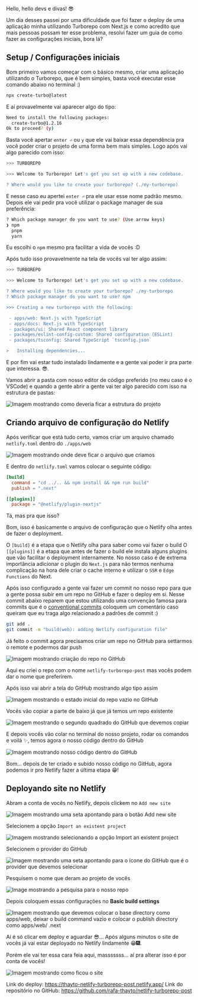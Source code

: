Hello, hello devs e divas! 😎

Um dia desses passei por uma dificuldade que foi fazer o deploy de uma aplicação minha utilizando Turborepo com Next.js e como acredito que mais pessoas possam ter esse problema, resolvi fazer um guia de como fazer as configurações iniciais, bora lá?

## Setup / Configurações iniciais

Bom primeiro vamos começar com o básico mesmo, criar uma aplicação utilizando o Turborepo, que é bem simples, basta você executar esse comando abaixo no terminal :)

```sh
npx create-turbo@latest
```

E aí provavelmente vai aparecer algo do tipo:

```sh
Need to install the following packages:
  create-turbo@1.2.16
Ok to proceed? (y)
```

Basta você apertar `enter ⏎` ou `y` que ele vai baixar essa dependência pra você poder criar o projeto de uma forma bem mais simples. Logo após vai algo parecido com isso:

```sh
>>> TURBOREPO

>>> Welcome to Turborepo! Let's get you set up with a new codebase.

? Where would you like to create your turborepo? (./my-turborepo)
```

E nesse caso eu apertei `enter ⏎` pra ele usar esse nome padrão mesmo. Depois ele vai pedir pra você utilizar o package manager de sua preferência:

```sh
? Which package manager do you want to use? (Use arrow keys)
❯ npm
  pnpm
  yarn
```

Eu escolhi o `npm` mesmo pra facilitar a vida de vocês :D

Após tudo isso provavelmente na tela de vocês vai ter algo assim:

```sh
>>> TURBOREPO

>>> Welcome to Turborepo! Let's get you set up with a new codebase.

? Where would you like to create your turborepo? ./my-turborepo
? Which package manager do you want to use? npm

>>> Creating a new turborepo with the following:

 - apps/web: Next.js with TypeScript
 - apps/docs: Next.js with TypeScript
 - packages/ui: Shared React component library
 - packages/eslint-config-custom: Shared configuration (ESLint)
 - packages/tsconfig: Shared TypeScript `tsconfig.json`

>   Installing dependencies...
```

E por fim vai estar tudo instalado lindamente e a gente vai poder ir pra parte que interessa. 😎.

Vamos abrir a pasta com nosso editor de código preferido (no meu caso é o VSCode) e quando a gente abrir a gente vai ter algo parecido com isso na estrutura de pastas:

![Imagem mostrando como deveria ficar a estrutura do projeto](https://dev-to-uploads.s3.amazonaws.com/uploads/articles/fizlxcl9y35xg8ixxxld.png)

## Criando arquivo de configuração do Netlify

Após verificar que está tudo certo, vamos criar um arquivo chamado `netlify.toml` dentro do `./apps/web`

![Imagem mostrando onde deve ficar o arquivo que criamos](https://dev-to-uploads.s3.amazonaws.com/uploads/articles/mwu7606izt80mx6u6bwx.png)

E dentro do `netlify.toml` vamos colocar o seguinte código:

```toml
[build]
  command = "cd ../.. && npm install && npm run build"
  publish = ".next"

[[plugins]]
  package = "@netlify/plugin-nextjs"
```

Tá, mas pra que isso?

Bom, isso é basicamente o arquivo de configuração que o Netlify olha antes de fazer o deployment.

O `[build]` é a etapa que o Netlify olha para saber como vai fazer o build
O `[[plugins]]` é a etapa que antes de fazer o build ele instala alguns plugins que vão facilitar o deployment internamente. No nosso caso é de extrema importância adicionar o plugin do `Next.js` para não termos nenhuma complicação na hora dele criar o cache interno e utilizar o `SSR` e `Edge Functions` do Next.

Após isso configurado a gente vai fazer um commit no nosso repo para que a gente possa subir em um repo no GitHub e fazer o deploy em si. Nesse commit abaixo reparem que estou utilizando uma convenção famosa para commits que é o [conventional commits](https://www.conventionalcommits.org/en/v1.0.0/#specification) coloquem um comentário caso queiram que eu traga algo relacionado a padrões de commit :)

```sh
git add .
git commit -m "build(web): adding Netlify configuration file"
```

Já feito o commit agora precisamos criar um repo no GitHub para settarmos o remote e podermos dar push

![Imagem mostrando criação do repo no GitHub](https://dev-to-uploads.s3.amazonaws.com/uploads/articles/wyz9ih56t7zhxdobuse6.png)

Aqui eu criei o repo com o nome `netlify-turborepo-post` mas vocês podem dar o nome que preferirem.

Após isso vai abrir a tela do GitHub mostrando algo tipo assim

![Imagem mostrando o estado inicial do repo vazio no GitHub](https://dev-to-uploads.s3.amazonaws.com/uploads/articles/pf8qj76l9l08kxj7s3s9.png)

Vocês vão copiar a parte de baixo já que já temos um repo existente

![Imagem mostrando o segundo quadrado do GitHub que devemos copiar](https://dev-to-uploads.s3.amazonaws.com/uploads/articles/vonm2u0moerjgcg1uy29.png)

E depois vocês vão colar no terminal do nosso projeto, rodar os comandos e voilá ✨, temos agora o nosso código dentro do GitHub

![Imagem mostrando nosso código dentro do GitHub](https://dev-to-uploads.s3.amazonaws.com/uploads/articles/fjyt2bbhy5f97wxg50s8.png)

Bom... depois de ter criado e subido nosso código no GitHub, agora podemos ir pro Netlify fazer a última etapa 😁!

## Deployando site no Netlify

Abram a conta de vocês no Netlify, depois clickem no `Add new site`

![Imagem mostrando uma seta apontando para o botão Add new site](https://dev-to-uploads.s3.amazonaws.com/uploads/articles/xfpndqa3d619fh8wsmbs.png)

Selecionem a opção `Import an existent project`

![Imagem mostrando selecionando a opção Import an existent project](https://dev-to-uploads.s3.amazonaws.com/uploads/articles/02ryw39x9gvq2oqpvvgw.png)

Selecionem o provider do GitHub

![Imagem mostrando uma seta apontando para o ícone do GitHub que é o provider que devemos selecionar](https://dev-to-uploads.s3.amazonaws.com/uploads/articles/ygc2oh8gwrr7teau4zas.png)

Pesquisem o nome que deram ao projeto de vocês

![Image mostrando a pesquisa para o nosso repo](https://dev-to-uploads.s3.amazonaws.com/uploads/articles/sn5y68ln56sni8phfijj.png)

Depois coloquem essas configurações no **Basic build settings**

![Imagem mostrando que devemos colocar o base directory como apps/web, deixar o build command vazio e colocar o publish directory como apps/web/
.next](https://dev-to-uploads.s3.amazonaws.com/uploads/articles/72w3i8z16opeu4tt3mgr.png)

Aí é só clicar em deploy e aguardar 😎...
Após alguns minutos o site de vocês já vai estar deployado no Netlify lindamente 😁🎆.

Porém ele vai ter essa cara feia aqui, masssssss... aí pra alterar isso é por conta de vocês!

![Imagem mostrando como ficou o site](https://dev-to-uploads.s3.amazonaws.com/uploads/articles/4sl83phei0mqe45rywhu.png)

Link do deploy: https://thayto-netlify-turborepo-post.netlify.app/
Link do repositório no GitHub: https://github.com/rafa-thayto/netlify-turborepo-post
